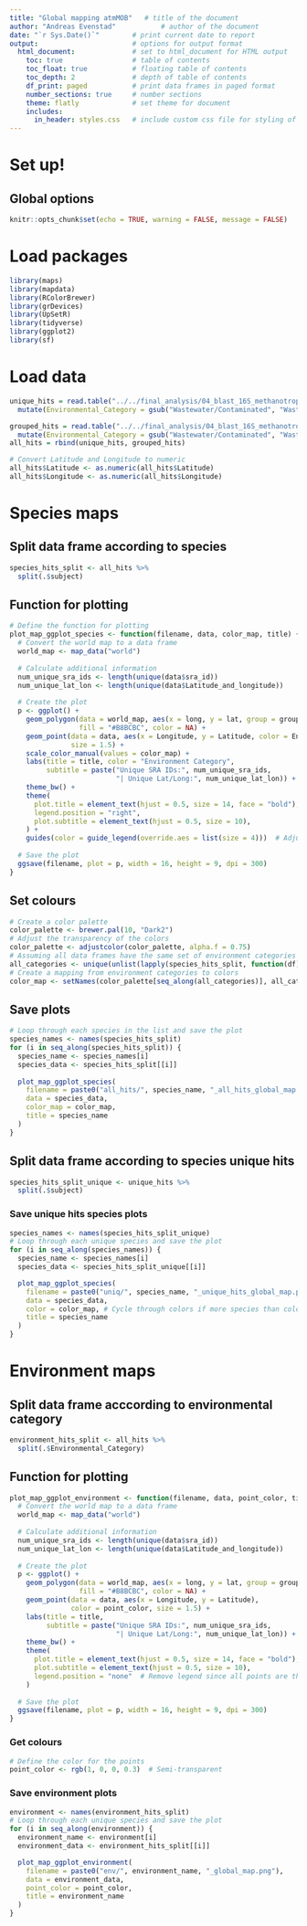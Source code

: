 ---
title: "Global mapping atmMOB"   # title of the document
author: "Andreas Evenstad"           # author of the document
date: "`r Sys.Date()`"        # print current date to report
output:                       # options for output format
  html_document:              # set to html_document for HTML output
    toc: true                 # table of contents
    toc_float: true           # floating table of contents
    toc_depth: 2              # depth of table of contents
    df_print: paged           # print data frames in paged format
    number_sections: true     # number sections
    theme: flatly             # set theme for document
    includes:
      in_header: styles.css   # include custom css file for styling of document (file needs to be in same directory as Rmarkdown file)
---


# Set up!
## Global options
```{r setup, include=FALSE}
knitr::opts_chunk$set(echo = TRUE, warning = FALSE, message = FALSE)
```

# Load packages
```{r}
library(maps)
library(mapdata)
library(RColorBrewer)
library(grDevices)
library(UpSetR)
library(tidyverse)
library(ggplot2)
library(sf)
```

# Load data
```{r}
unique_hits = read.table("../../final_analysis/04_blast_16S_methanotrophs/unique_hits_metadata.tsv", sep = "\t", header = TRUE) %>%
  mutate(Environmental_Category = gsub("Wastewater/Contaminated", "Wastewater-Contaminated", Environmental_Category))

grouped_hits = read.table("../../final_analysis/04_blast_16S_methanotrophs/multiple_hits_metadata.tsv", sep = "\t", header = TRUE) %>%
  mutate(Environmental_Category = gsub("Wastewater/Contaminated", "Wastewater-Contaminated", Environmental_Category))
all_hits = rbind(unique_hits, grouped_hits)

# Convert Latitude and Longitude to numeric
all_hits$Latitude <- as.numeric(all_hits$Latitude)
all_hits$Longitude <- as.numeric(all_hits$Longitude)
```



# Species maps
## Split data frame according to species
```{r}
species_hits_split <- all_hits %>%
  split(.$subject)
```

## Function for plotting 
```{r, echo=FALSE}
# Define the function for plotting
plot_map_ggplot_species <- function(filename, data, color_map, title) {
  # Convert the world map to a data frame
  world_map <- map_data("world")
  
  # Calculate additional information
  num_unique_sra_ids <- length(unique(data$sra_id))
  num_unique_lat_lon <- length(unique(data$Latitude_and_longitude))
  
  # Create the plot
  p <- ggplot() +
    geom_polygon(data = world_map, aes(x = long, y = lat, group = group),
                 fill = "#B8BCBC", color = NA) +
    geom_point(data = data, aes(x = Longitude, y = Latitude, color = Environmental_Category),
               size = 1.5) +
    scale_color_manual(values = color_map) +
    labs(title = title, color = "Environment Category",
         subtitle = paste("Unique SRA IDs:", num_unique_sra_ids, 
                          "| Unique Lat/Long:", num_unique_lat_lon)) +
    theme_bw() +
    theme(
      plot.title = element_text(hjust = 0.5, size = 14, face = "bold"),
      legend.position = "right",
      plot.subtitle = element_text(hjust = 0.5, size = 10),
    ) +
    guides(color = guide_legend(override.aes = list(size = 4)))  # Adjust legend dot size
  
  # Save the plot
  ggsave(filename, plot = p, width = 16, height = 9, dpi = 300)
}
```

## Set colours
```{r, echo=FALSE}
# Create a color palette
color_palette <- brewer.pal(10, "Dark2")
# Adjust the transparency of the colors
color_palette <- adjustcolor(color_palette, alpha.f = 0.75)
# Assuming all data frames have the same set of environment categories
all_categories <- unique(unlist(lapply(species_hits_split, function(df) df$Environmental_Category)))
# Create a mapping from environment categories to colors
color_map <- setNames(color_palette[seq_along(all_categories)], all_categories)
```

## Save plots
```{r, echo=FALSE}
# Loop through each species in the list and save the plot
species_names <- names(species_hits_split)
for (i in seq_along(species_hits_split)) {
  species_name <- species_names[i]
  species_data <- species_hits_split[[i]]
  
  plot_map_ggplot_species(
    filename = paste0("all_hits/", species_name, "_all_hits_global_map.png"),
    data = species_data,
    color_map = color_map,
    title = species_name
  )
}
```


## Split data frame according to species unique hits
```{r}
species_hits_split_unique <- unique_hits %>%
  split(.$subject)
```

### Save unique hits species plots
```{r, echo=FALSE}
species_names <- names(species_hits_split_unique)
# Loop through each unique species and save the plot
for (i in seq_along(species_names)) {
  species_name <- species_names[i]
  species_data <- species_hits_split_unique[[i]]

  plot_map_ggplot_species(
    filename = paste0("uniq/", species_name, "_unique_hits_global_map.png"),
    data = species_data,
    color = color_map, # Cycle through colors if more species than colors
    title = species_name
  )
}
```


# Environment maps
## Split data frame acccording to environmental category
```{r}
environment_hits_split <- all_hits %>%
  split(.$Environmental_Category)
```

## Function for plotting
```{r}
plot_map_ggplot_environment <- function(filename, data, point_color, title) {
  # Convert the world map to a data frame
  world_map <- map_data("world")
  
  # Calculate additional information
  num_unique_sra_ids <- length(unique(data$sra_id))
  num_unique_lat_lon <- length(unique(data$Latitude_and_longitude))
  
  # Create the plot
  p <- ggplot() +
    geom_polygon(data = world_map, aes(x = long, y = lat, group = group),
                 fill = "#B8BCBC", color = NA) +
    geom_point(data = data, aes(x = Longitude, y = Latitude),
               color = point_color, size = 1.5) +
    labs(title = title,
         subtitle = paste("Unique SRA IDs:", num_unique_sra_ids, 
                          "| Unique Lat/Long:", num_unique_lat_lon)) +
    theme_bw() +
    theme(
      plot.title = element_text(hjust = 0.5, size = 14, face = "bold"),
      plot.subtitle = element_text(hjust = 0.5, size = 10),
      legend.position = "none"  # Remove legend since all points are the same color
    )
  
  # Save the plot
  ggsave(filename, plot = p, width = 16, height = 9, dpi = 300)
}
```

### Get colours
```{r}
# Define the color for the points
point_color <- rgb(1, 0, 0, 0.3)  # Semi-transparent
```

### Save environment plots
```{r, echo=FALSE}
environment <- names(environment_hits_split)
# Loop through each unique species and save the plot
for (i in seq_along(environment)) {
  environment_name <- environment[i]
  environment_data <- environment_hits_split[[i]]

  plot_map_ggplot_environment(
    filename = paste0("env/", environment_name, "_global_map.png"),
    data = environment_data,
    point_color = point_color,
    title = environment_name
  )
}
```










